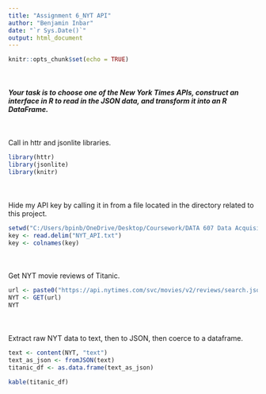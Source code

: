 ---
title: "Assignment 6_NYT API"
author: "Benjamin Inbar"
date: "`r Sys.Date()`"
output: html_document
---

```{r setup, include=FALSE}
knitr::opts_chunk$set(echo = TRUE)
```

<div style="margin-top:50px;">
##### Your task is to choose one of the New York Times APIs, construct an interface in R to read in the JSON data, and transform it into an R DataFrame.

<div style="margin-top:50px;">
Call in httr and jsonlite libraries.
```{r warnings=FALSE, messages=FALSE}
library(httr)
library(jsonlite)
library(knitr)
```

<div style="margin-top:50px;">
Hide my API key by calling it in from a file located in the directory related to this project.
```{r warning=FALSE, messages=FALSE}
setwd("C:/Users/bpinb/OneDrive/Desktop/Coursework/DATA 607 Data Acquisition and Management/Assignment 6_NYT_API")
key <- read.delim("NYT_API.txt")
key <- colnames(key)
```

<div style="margin-top:50px;">
Get NYT movie reviews of Titanic.
```{r}
url <- paste0("https://api.nytimes.com/svc/movies/v2/reviews/search.json?query=titanic&api-key=", key)
NYT <- GET(url)
NYT
```

<div style="margin-top:50px;">
Extract raw NYT data to text, then to JSON, then coerce to a dataframe.
```{r warning=FALSE, messages=FALSE}
text <- content(NYT, "text")
text_as_json <- fromJSON(text)
titanic_df <- as.data.frame(text_as_json)

kable(titanic_df)
```

